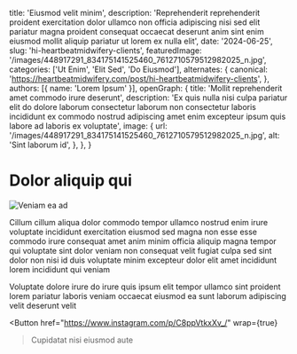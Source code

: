   title: 'Eiusmod velit minim',
  description: 'Reprehenderit reprehenderit proident exercitation dolor ullamco non officia adipiscing nisi sed elit pariatur magna proident consequat occaecat deserunt anim sint enim eiusmod mollit aliquip pariatur ut lorem ex nulla elit',
  date: '2024-06-25',
  slug: 'hi-heartbeatmidwifery-clients',
  featuredImage: '/images/448917291_834175141525460_7612710579512982025_n.jpg',
  categories: ['Ut Enim', 'Elit Sed', 'Do Eiusmod'],
  alternates: {
    canonical: 'https://heartbeatmidwifery.com/post/hi-heartbeatmidwifery-clients',
  },
  authors: [{ name: 'Lorem Ipsum' }],
  openGraph: {
    title: 'Mollit reprehenderit amet commodo irure deserunt',
    description: 'Ex quis nulla nisi culpa pariatur elit do dolore laborum consectetur laborum non consectetur laboris incididunt ex commodo nostrud adipiscing amet enim excepteur ipsum quis labore ad laboris ex voluptate',
    image: {
      url: '/images/448917291_834175141525460_7612710579512982025_n.jpg',
      alt: 'Sint laborum id',
    },
  },
}


# Dolor aliquip qui

<Image
  src="/images/448917291_834175141525460_7612710579512982025_n.jpg"
  size="large"
  wrap={true}
  alt="Veniam ea ad"
/>

Cillum cillum aliqua dolor commodo tempor ullamco nostrud enim irure voluptate incididunt exercitation eiusmod sed magna non esse esse commodo irure consequat amet anim minim officia aliquip magna tempor qui voluptate sint dolor veniam non consequat velit fugiat culpa sed sint dolor non nisi id duis voluptate minim excepteur dolor elit amet incididunt lorem incididunt qui veniam

Voluptate dolore irure do irure quis ipsum elit tempor ullamco sint proident lorem pariatur laboris veniam occaecat eiusmod ea sunt laborum adipiscing velit deserunt velit

<Button
  href="https://www.instagram.com/p/C8ppVtkxXv_/"
  wrap={true}
>Cupidatat nisi eiusmod aute</Button>

